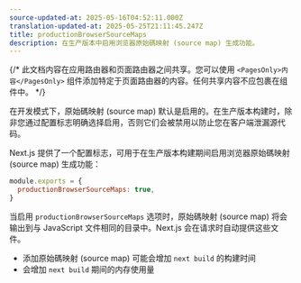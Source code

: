 ```yaml
---
source-updated-at: 2025-05-16T04:52:11.000Z
translation-updated-at: 2025-05-25T21:11:45.247Z
title: productionBrowserSourceMaps
description: 在生产版本中启用浏览器原始碼映射 (source map) 生成功能。
---
```


{/* 此文档内容在应用路由器和页面路由器之间共享。您可以使用 `<PagesOnly>内容</PagesOnly>` 组件添加特定于页面路由器的内容。任何共享内容不应包裹在组件中。 */}

在开发模式下，原始碼映射 (source map) 默认是启用的。在生产版本构建时，除非您通过配置标志明确选择启用，否则它们会被禁用以防止您在客户端泄漏源代码。

Next.js 提供了一个配置标志，可用于在生产版本构建期间启用浏览器原始碼映射 (source map) 生成功能：

```js filename="next.config.js"
module.exports = {
  productionBrowserSourceMaps: true,
}
```

当启用 `productionBrowserSourceMaps` 选项时，原始碼映射 (source map) 将会输出到与 JavaScript 文件相同的目录中。Next.js 会在请求时自动提供这些文件。

- 添加原始碼映射 (source map) 可能会增加 `next build` 的构建时间
- 会增加 `next build` 期间的内存使用量